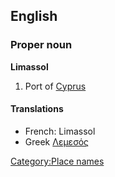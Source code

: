 ==English==

===Proper noun===
'''Limassol'''

# Port of [[Cyprus]]

====Translations====

* French: Limassol
* Greek [[Λεμεσός]]

[[Category:Place names]]